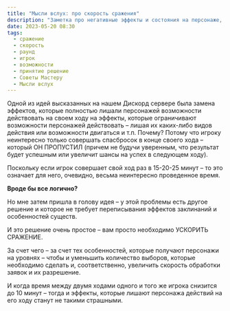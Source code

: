 ```yaml
---
title: "Мысли вслух: про скорость сражения"
description: "Заметка про негативные эффекты и состояния на персонаже, их связь с удовлетворенностью игрока и скоростью сражения и предложение по решению этой проблемы"
date: 2023-05-20 08:30
tags:
  - сражение
  - скорость
  - раунд
  - игрок
  - возможности
  - принятие решение
  - Советы Мастеру
  - Мысли вслух 
---
```


Одной из идей высказанных на нашем Дискорд сервере была замена эффектов, которые полностью лишали персонажей возможности действовать на своем ходу на эффекты, которые ограничивают возможности персонажей действовать – лишая их каких-либо видов действия или возможности двигаться и т.п. 
Почему? Потому что игроку неинтересно только совершать спасбросок в конце своего хода – который ОН ПРОПУСТИЛ  (причем не будучи уверенным, что результат будет успешным или увеличит шансы на успех в следующем ходу).

Поскольку если игрок совершает свой ход раз в 15-20-25 минут – то это означает для него, очевидно, весьма неинтересно проведенное время.

**Вроде бы все логично?**

Но мне затем пришла в голову идея – у этой проблемы есть другое решение и которое не требует переписывания эффектов заклинаний и особенностей существ.

И это решение очень простое – вам просто необходимо УСКОРИТЬ СРАЖЕНИЕ.

За счет чего – за счет тех особенностей, которые получают персонажи на уровнях – чтобы и уменьшить количество выборов, которые необходимо сделать и, соответственно, увеличить скорость обработки заявок и их разрешение.

И когда время между двумя ходами одного и того же игрока снизится до 10 минут – тогда и эффекты, которые лишают персонажа действий на его ходу станут не такими страшными.